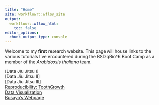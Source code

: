 ```yaml
---
title: "Home"
site: workflowr::wflow_site
output:
  workflowr::wflow_html:
    toc: false
editor_options:
  chunk_output_type: console
---
```


Welcome to my **first** research website. This page will house links to the various tutorials I've encountered during the BSD qBio^6 Boot Camp as a member of the *Arabidopsis thaliana* team.

[Data Jiu Jitsu I]\
[Data Jiu Jitsu II]\
[Data Jiu Jitsu III]\
[Reproducibility: ToothGrowth](toothgrowth.html)\
[Data Visualization](ggplottutorial.html)\
[Busayo's Webpage](https://"busayousername".github.io/"repositoryname")

